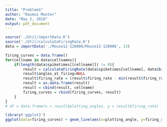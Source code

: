 ```yaml
---
title: "Problem1"
author: "Rasmus Munter"
date: "May 2, 2018"
output: pdf_document
---
```

```r
source('./Util/importData.R')
source('./Util/calculateFiringRate.R')
data = importData('./Mouse12-120806/Mouse12-120806', 13)
```

```r
firing_curves = data.frame()
for(cellname in data$cellnames){
    if(length(data$spiketimes[[cellname]]) != 0){
        result = calculateFiringRate(data$spiketimes[cellname], data$binned_awake_angle_data)
        result$angles_at_firing=NULL
        result$firing_rate = (result$firing_rate - min(result$firing_rate)) / (max(result$firing_rate) - min(result$firing_rate))
        result = as.data.frame(result)
        result = cbind(result, cellname)
        firing_curves = rbind(firing_curves, result)
    }
}
# df = data.frame(x = result$plotting_angles, y = result$firing_rate)

library('ggplot2')
ggplot(data=firing_curves) + geom_line(aes(x=plotting_angle, y=firing_rate, color=cellname))
```
